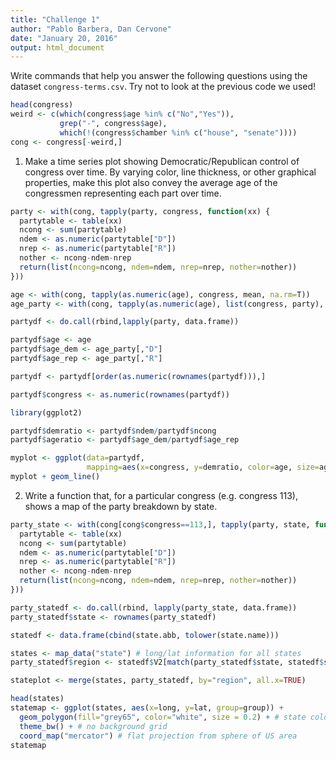 ```yaml
---
title: "Challenge 1"
author: "Pablo Barbera, Dan Cervone"
date: "January 20, 2016"
output: html_document
---
```


Write commands that help you answer the following questions using the dataset `congress-terms.csv`. Try not to look at the previous code we used!

```r
head(congress)
weird <- c(which(congress$age %in% c("No","Yes")), 
           grep("-", congress$age), 
           which(!(congress$chamber %in% c("house", "senate"))))
cong <- congress[-weird,]
```


1. Make a time series plot showing Democratic/Republican control of congress over time. By varying color, line thickness, or other graphical properties, make this plot also convey the average age of the congressmen representing each part over time.

```r
party <- with(cong, tapply(party, congress, function(xx) {
  partytable <- table(xx)
  ncong <- sum(partytable)
  ndem <- as.numeric(partytable["D"])
  nrep <- as.numeric(partytable["R"])
  nother <- ncong-ndem-nrep
  return(list(ncong=ncong, ndem=ndem, nrep=nrep, nother=nother))
}))

age <- with(cong, tapply(as.numeric(age), congress, mean, na.rm=T))
age_party <- with(cong, tapply(as.numeric(age), list(congress, party), mean, na.rm=T))

partydf <- do.call(rbind,lapply(party, data.frame))

partydf$age <- age
partydf$age_dem <- age_party[,"D"]
partydf$age_rep <- age_party[,"R"]

partydf <- partydf[order(as.numeric(rownames(partydf))),]

partydf$congress <- as.numeric(rownames(partydf))

library(ggplot2)

partydf$demratio <- partydf$ndem/partydf$ncong
partydf$ageratio <- partydf$age_dem/partydf$age_rep

myplot <- ggplot(data=partydf, 
                 mapping=aes(x=congress, y=demratio, color=age, size=age))
myplot + geom_line()

```

2. Write a function that, for a particular congress (e.g. congress 113), shows a map of the party breakdown by state.

```r
party_state <- with(cong[cong$congress==113,], tapply(party, state, function(xx) {
  partytable <- table(xx)
  ncong <- sum(partytable)
  ndem <- as.numeric(partytable["D"])
  nrep <- as.numeric(partytable["R"])
  nother <- ncong-ndem-nrep
  return(list(ncong=ncong, ndem=ndem, nrep=nrep, nother=nother))
}))

party_statedf <- do.call(rbind, lapply(party_state, data.frame))
party_statedf$state <- rownames(party_statedf)

statedf <- data.frame(cbind(state.abb, tolower(state.name)))

states <- map_data("state") # long/lat information for all states
party_statedf$region <- statedf$V2[match(party_statedf$state, statedf$state.abb)]

stateplot <- merge(states, party_statedf, by="region", all.x=TRUE)

head(states)
statemap <- ggplot(states, aes(x=long, y=lat, group=group)) + 
  geom_polygon(fill="grey65", color="white", size = 0.2) + # state colors/borders
  theme_bw() + # no background grid
  coord_map("mercator") # flat projection from sphere of US area
statemap
```